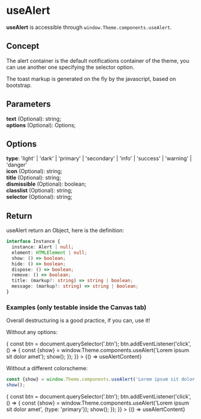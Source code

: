 
<Meta title="Theme/JavaScript/Components/useAlert" />

# useAlert

**useAlert** is accessible through `window.Theme.components.useAlert`.

## Concept

The alert container is the default notifications container of the theme, you can use another one specifying the selector option.  

The toast markup is generated on the fly by the javascript, based on bootstrap.

## Parameters

**text** (Optional): string;  
**options** (Optional): Options;  

## Options

**type**:  'light' | 'dark' | 'primary' | 'secondary' | 'info' | 'success' | 'warning' | 'danger'   
**icon** (Optional): string;  
**title** (Optional): string;  
**dismissible** (Optional): boolean;  
**classlist** (Optional): string;  
**selector** (Optional): string;  

## Return
useAlert return an Object, here is the definition:
```ts 
interface Instance {
  instance: Alert | null;
  element: HTMLElement | null;
  show: () => boolean;
  hide: () => boolean;
  dispose: () => boolean;
  remove: () => boolean;
  title: (markup?: string) => string | boolean;
  message: (markup?: string) => string | boolean;
}
```

### Examples (only testable inside the Canvas tab)
Overall destructuring is a good practice, if you can, use it!

Without any options:

<Canvas>
  <Story 
    name="Basic usage" 
    parameters={{ docs: { source: { code: useAlertContent } } }} 
    play={async ({canvasElement}) => {
      const btn = document.querySelector('.btn');
      btn.addEventListener('click', () => {
        const {show} = window.Theme.components.useAlert('Lorem ipsum sit dolor amet');
        show();
      });
    }}
  >
    {() =>  useAlertContent}
  </Story>
</Canvas>  

Without a different colorscheme:

```js
const {show} = window.Theme.components.useAlert('Lorem ipsum sit dolor amet', {type: 'primary'});
show();
```

<Canvas>
  <Story 
    name="with primary parameter" 
    parameters={{ docs: { source: { code: useAlertContent } } }} 
    play={async ({canvasElement}) => {
      const btn = document.querySelector('.btn');
      btn.addEventListener('click', () => {
        const {show} = window.Theme.components.useAlert('Lorem ipsum sit dolor amet', {type: 'primary'});
        show();
      });
    }}
  >
    {() =>  useAlertContent}
  </Story>
</Canvas>  
